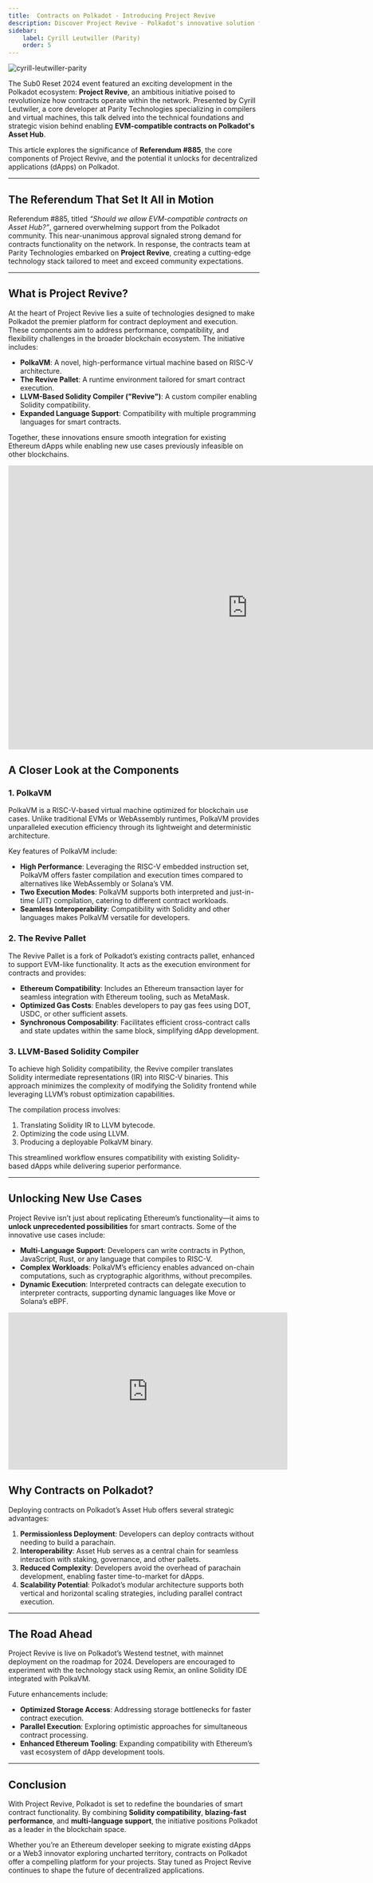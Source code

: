 ```yaml
---
title:  Contracts on Polkadot - Introducing Project Revive
description: Discover Project Revive - Polkadot's innovative solution for EVM-compatible contracts, enabling Solidity, multi-language support, and groundbreaking dApp possibilities.
sidebar:
    label: Cyrill Leutwiller (Parity)
    order: 5
---
```



<Image src={coverImage} alt="cyrill-leutwiller-parity" />


The Sub0 Reset 2024 event featured an exciting development in the Polkadot ecosystem: **Project Revive**, an ambitious initiative poised to revolutionize how contracts operate within the network. Presented by Cyrill Leutwiler, a core developer at Parity Technologies specializing in compilers and virtual machines, this talk delved into the technical foundations and strategic vision behind enabling **EVM-compatible contracts on Polkadot's Asset Hub**.

This article explores the significance of **Referendum #885**, the core components of Project Revive, and the potential it unlocks for decentralized applications (dApps) on Polkadot.

---

## The Referendum That Set It All in Motion

Referendum #885, titled *“Should we allow EVM-compatible contracts on Asset Hub?”*, garnered overwhelming support from the Polkadot community. This near-unanimous approval signaled strong demand for contracts functionality on the network. In response, the contracts team at Parity Technologies embarked on **Project Revive**, creating a cutting-edge technology stack tailored to meet and exceed community expectations.

---

## What is Project Revive?

At the heart of Project Revive lies a suite of technologies designed to make Polkadot the premier platform for contract deployment and execution. These components aim to address performance, compatibility, and flexibility challenges in the broader blockchain ecosystem. The initiative includes:

- **PolkaVM**: A novel, high-performance virtual machine based on RISC-V architecture.
- **The Revive Pallet**: A runtime environment tailored for smart contract execution.
- **LLVM-Based Solidity Compiler ("Revive")**: A custom compiler enabling Solidity compatibility.
- **Expanded Language Support**: Compatibility with multiple programming languages for smart contracts.

Together, these innovations ensure smooth integration for existing Ethereum dApps while enabling new use cases previously infeasible on other blockchains.

<iframe src="https://docs.google.com/presentation/d/e/2PACX-1vRWIPse3wz9FffQgctc2rhz0OqsqX7FsDbx34gO3cFcKzCCTlFf77BzyN0lkprzN2i8M1mwbOZ-vSx4/embed?start=false&loop=false&delayms=3000" frameborder="0" width="960" height="569" allowfullscreen="true" mozallowfullscreen="true" webkitallowfullscreen="true"></iframe>

## A Closer Look at the Components

### 1. **PolkaVM**
PolkaVM is a RISC-V-based virtual machine optimized for blockchain use cases. Unlike traditional EVMs or WebAssembly runtimes, PolkaVM provides unparalleled execution efficiency through its lightweight and deterministic architecture.

Key features of PolkaVM include:
- **High Performance**: Leveraging the RISC-V embedded instruction set, PolkaVM offers faster compilation and execution times compared to alternatives like WebAssembly or Solana’s VM.
- **Two Execution Modes**: PolkaVM supports both interpreted and just-in-time (JIT) compilation, catering to different contract workloads.
- **Seamless Interoperability**: Compatibility with Solidity and other languages makes PolkaVM versatile for developers.

### 2. **The Revive Pallet**
The Revive Pallet is a fork of Polkadot’s existing contracts pallet, enhanced to support EVM-like functionality. It acts as the execution environment for contracts and provides:
- **Ethereum Compatibility**: Includes an Ethereum transaction layer for seamless integration with Ethereum tooling, such as MetaMask.
- **Optimized Gas Costs**: Enables developers to pay gas fees using DOT, USDC, or other sufficient assets.
- **Synchronous Composability**: Facilitates efficient cross-contract calls and state updates within the same block, simplifying dApp development.

### 3. **LLVM-Based Solidity Compiler**
To achieve high Solidity compatibility, the Revive compiler translates Solidity intermediate representations (IR) into RISC-V binaries. This approach minimizes the complexity of modifying the Solidity frontend while leveraging LLVM’s robust optimization capabilities.

The compilation process involves:
1. Translating Solidity IR to LLVM bytecode.
2. Optimizing the code using LLVM.
3. Producing a deployable PolkaVM binary.

This streamlined workflow ensures compatibility with existing Solidity-based dApps while delivering superior performance.

---

## Unlocking New Use Cases

Project Revive isn’t just about replicating Ethereum’s functionality—it aims to **unlock unprecedented possibilities** for smart contracts. Some of the innovative use cases include:

- **Multi-Language Support**: Developers can write contracts in Python, JavaScript, Rust, or any language that compiles to RISC-V.
- **Complex Workloads**: PolkaVM’s efficiency enables advanced on-chain computations, such as cryptographic algorithms, without precompiles.
- **Dynamic Execution**: Interpreted contracts can delegate execution to interpreter contracts, supporting dynamic languages like Move or Solana’s eBPF.

<iframe width="560" height="315" src="https://www.youtube.com/embed/GPuTt10dxKI?si=J_kVQMbFc8s5Cfek" title="YouTube video player" frameborder="0" allow="accelerometer; autoplay; clipboard-write; encrypted-media; gyroscope; picture-in-picture; web-share" referrerpolicy="strict-origin-when-cross-origin" allowfullscreen></iframe>

## Why Contracts on Polkadot?

Deploying contracts on Polkadot’s Asset Hub offers several strategic advantages:
1. **Permissionless Deployment**: Developers can deploy contracts without needing to build a parachain.
2. **Interoperability**: Asset Hub serves as a central chain for seamless interaction with staking, governance, and other pallets.
3. **Reduced Complexity**: Developers avoid the overhead of parachain development, enabling faster time-to-market for dApps.
4. **Scalability Potential**: Polkadot’s modular architecture supports both vertical and horizontal scaling strategies, including parallel contract execution.

---

## The Road Ahead

Project Revive is live on Polkadot’s Westend testnet, with mainnet deployment on the roadmap for 2024. Developers are encouraged to experiment with the technology stack using Remix, an online Solidity IDE integrated with PolkaVM.

Future enhancements include:
- **Optimized Storage Access**: Addressing storage bottlenecks for faster contract execution.
- **Parallel Execution**: Exploring optimistic approaches for simultaneous contract processing.
- **Enhanced Ethereum Tooling**: Expanding compatibility with Ethereum’s vast ecosystem of dApp development tools.

---

## Conclusion

With Project Revive, Polkadot is set to redefine the boundaries of smart contract functionality. By combining **Solidity compatibility**, **blazing-fast performance**, and **multi-language support**, the initiative positions Polkadot as a leader in the blockchain space.

Whether you’re an Ethereum developer seeking to migrate existing dApps or a Web3 innovator exploring uncharted territory, contracts on Polkadot offer a compelling platform for your projects. Stay tuned as Project Revive continues to shape the future of decentralized applications. 
